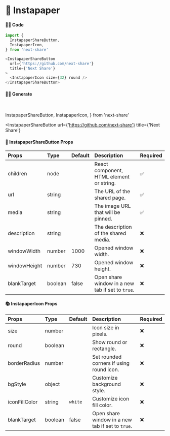 # 🎀 Instapaper

#### 👨‍💻 Code

```js copy
import {
  InstapaperShareButton,
  InstapaperIcon,
} from 'next-share'

<InstapaperShareButton
  url={'https://github.com/next-share'}
  title={'Next Share'}
>
  <InstapaperIcon size={32} round />
</InstapaperShareButton>
```

#### 👨‍💻 Generate

<br />

  InstapaperShareButton,
  InstapaperIcon,
} from 'next-share'

<InstapaperShareButton
  url={'https://github.com/next-share'}
  title={'Next Share'}
>
  <InstapaperIcon size={32} round />
</InstapaperShareButton>

#### 📖 InstapaperShareButton Props

| Props | Type | Default | Description | Required |
| :--- | :--- | :--- | :--- | :--- |
| children | node |  | React component, HTML element or string. | ✅ |
| url | string |  | The URL of the shared page. | ✅ |
| media | string |  | The image URL that will be pinned. | ✅ |
| description | string |  | The description of the shared media. | ❌ |
| windowWidth | number | 1000 | Opened window width. | ❌ |
| windowHeight | number | 730 | Opened window height. | ❌ |
| blankTarget | boolean | false | Open share window in a new tab if set to `true`. | ❌ |

#### 📚 InstapaperIcon Props

| Props | Type | Default | Description | Required |
| :--- | :--- | :--- | :--- | :--- |
| size | number |  | Icon size in pixels. | ❌ |
| round | boolean |  | Show round or rectangle. | ❌ |
| borderRadius | number |  | Set rounded corners if using round icon. | ❌ |
| bgStyle | object |  | Customize background style. | ❌ |
| iconFillColor | string | <code>white</code> | Customize icon fill color. | ❌ |
| blankTarget | boolean | false | Open share window in a new tab if set to `true`. | ❌ |
